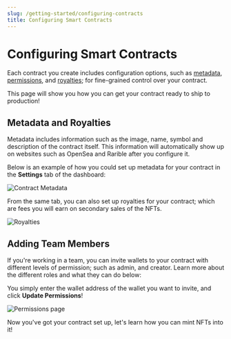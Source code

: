```yaml
---
slug: /getting-started/configuring-contracts
title: Configuring Smart Contracts
---
```



# Configuring Smart Contracts

Each contract you create includes configuration options, such as
[metadata](/sdk/advanced-features/contract-settings#contract-metadata),
[permissions](/sdk/advanced-features/permission-controls), and
[royalties](/sdk/advanced-features/contract-settings#royalty-fees);
for fine-grained control over your contract.

This page will show you how you can get your contract ready to ship to production!

## Metadata and Royalties

Metadata includes information such as the image, name, symbol and description of the contract itself.
This information will automatically show up on websites such as OpenSea and Rarible after you configure it.

Below is an example of how you could set up metadata for your contract in the **Settings** tab of the dashboard:

![Contract Metadata](./assets/contract-metadata.png)

From the same tab, you can also set up royalties for your contract; which are fees you will earn on secondary sales of the NFTs.

![Royalties](./assets/royalties.png)

## Adding Team Members

If you're working in a team, you can invite wallets to your contract with different levels of permission; such as
admin, and creator. Learn more about the different roles and what they can do below:

<div className="row" style={{ marginBottom: 24 }}>
  <div className="col col--12" style={{ marginTop: 8 }}>
    <QuickstartCard
      name="Permission Controls for Contracts"
      link="/dashboard/permission-controls"
      image="/assets/icons/teams.png"
    />
  </div>
</div>

You simply enter the wallet address of the wallet you want to invite, and click **Update Permissions**!

![Permissions page](./assets/permissions-2.png)

Now you've got your contract set up, let's learn how you can mint NFTs into it!

<div className="row" style={{ marginBottom: 24 }}>
  <div className="col col--12" style={{ marginTop: 8 }}>
    <QuickstartCard
      name="Minting & Releasing NFTs"
      link="/getting-started/creating-nfts"
      image="/assets/icons/drop.png"
    />
  </div>
</div>
